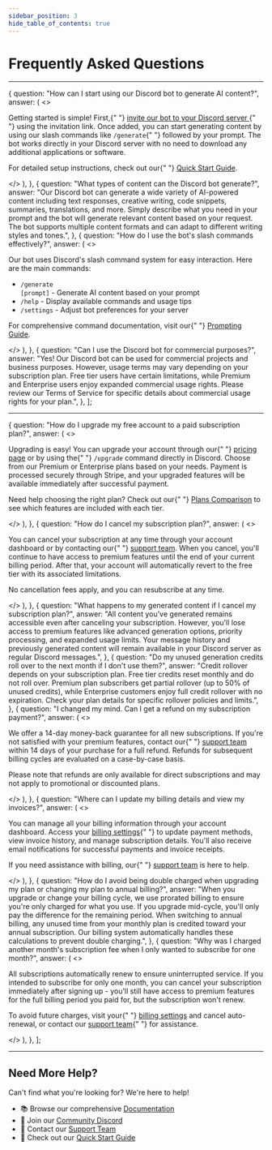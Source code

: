 ```yaml
---
sidebar_position: 3
hide_table_of_contents: true
---
```



# Frequently Asked Questions

---

  {
    question: "How can I start using our Discord bot to generate AI content?",
    answer: (
      <>
        <p>
          Getting started is simple! First,{" "}
          <a href="https://discord.com/oauth2/authorize?client_id=YOUR_BOT_ID&permissions=2048&scope=bot">
            invite our bot to your Discord server
          </a>{" "}
          using the invitation link. Once added, you can start generating
          content by using our slash commands like <code>/generate</code>{" "}
          followed by your prompt. The bot works directly in your Discord server
          with no need to download any additional applications or software.
        </p>
        <p>
          For detailed setup instructions, check out our{" "}
          <a href="/docs/quick-start-guide">Quick Start Guide</a>.
        </p>
      </>
    ),
  },
  {
    question: "What types of content can the Discord bot generate?",
    answer:
      "Our Discord bot can generate a wide variety of AI-powered content including text responses, creative writing, code snippets, summaries, translations, and more. Simply describe what you need in your prompt and the bot will generate relevant content based on your request. The bot supports multiple content formats and can adapt to different writing styles and tones.",
  },
  {
    question: "How do I use the bot's slash commands effectively?",
    answer: (
      <>
        <p>
          Our bot uses Discord's slash command system for easy interaction. Here
          are the main commands:
        </p>
        <ul>
          <li>
            <code>/generate [prompt]</code> - Generate AI content based on your
            prompt
          </li>
          <li>
            <code>/help</code> - Display available commands and usage tips
          </li>
          <li>
            <code>/settings</code> - Adjust bot preferences for your server
          </li>
        </ul>
        <p>
          For comprehensive command documentation, visit our{" "}
          <a href="/docs/prompting-guide">Prompting Guide</a>.
        </p>
      </>
    ),
  },
  {
    question: "Can I use the Discord bot for commercial purposes?",
    answer:
      "Yes! Our Discord bot can be used for commercial projects and business purposes. However, usage terms may vary depending on your subscription plan. Free tier users have certain limitations, while Premium and Enterprise users enjoy expanded commercial usage rights. Please review our Terms of Service for specific details about commercial usage rights for your plan.",
  },
];

<FAQStructuredData faqs={generalUsageFaqs} title="General Usage" />

---

  {
    question: "How do I upgrade my free account to a paid subscription plan?",
    answer: (
      <>
        <p>
          Upgrading is easy! You can upgrade your account through our{" "}
          <a href="/docs/plans">pricing page</a> or by using the{" "}
          <code>/upgrade</code> command directly in Discord. Choose from our
          Premium or Enterprise plans based on your needs. Payment is processed
          securely through Stripe, and your upgraded features will be available
          immediately after successful payment.
        </p>
        <p>
          Need help choosing the right plan? Check out our{" "}
          <a href="/docs/plans">Plans Comparison</a> to see which features are
          included with each tier.
        </p>
      </>
    ),
  },
  {
    question: "How do I cancel my subscription plan?",
    answer: (
      <>
        <p>
          You can cancel your subscription at any time through your account
          dashboard or by contacting our{" "}
          <a href="/docs/support">support team</a>. When you cancel, you'll
          continue to have access to premium features until the end of your
          current billing period. After that, your account will automatically
          revert to the free tier with its associated limitations.
        </p>
        <p>No cancellation fees apply, and you can resubscribe at any time.</p>
      </>
    ),
  },
  {
    question:
      "What happens to my generated content if I cancel my subscription plan?",
    answer:
      "All content you've generated remains accessible even after canceling your subscription. However, you'll lose access to premium features like advanced generation options, priority processing, and expanded usage limits. Your message history and previously generated content will remain available in your Discord server as regular Discord messages.",
  },
  {
    question:
      "Do my unused generation credits roll over to the next month if I don't use them?",
    answer:
      "Credit rollover depends on your subscription plan. Free tier credits reset monthly and do not roll over. Premium plan subscribers get partial rollover (up to 50% of unused credits), while Enterprise customers enjoy full credit rollover with no expiration. Check your plan details for specific rollover policies and limits.",
  },
  {
    question:
      "I changed my mind. Can I get a refund on my subscription payment?",
    answer: (
      <>
        <p>
          We offer a 14-day money-back guarantee for all new subscriptions. If
          you're not satisfied with your premium features, contact our{" "}
          <a href="/docs/support">support team</a> within 14 days of your
          purchase for a full refund. Refunds for subsequent billing cycles are
          evaluated on a case-by-case basis.
        </p>
        <p>
          Please note that refunds are only available for direct subscriptions
          and may not apply to promotional or discounted plans.
        </p>
      </>
    ),
  },
  {
    question: "Where can I update my billing details and view my invoices?",
    answer: (
      <>
        <p>
          You can manage all your billing information through your account
          dashboard. Access your <a href="/account/billing">billing settings</a>{" "}
          to update payment methods, view invoice history, and manage
          subscription details. You'll also receive email notifications for
          successful payments and invoice receipts.
        </p>
        <p>
          If you need assistance with billing, our{" "}
          <a href="/docs/support">support team</a> is here to help.
        </p>
      </>
    ),
  },
  {
    question:
      "How do I avoid being double charged when upgrading my plan or changing my plan to annual billing?",
    answer:
      "When you upgrade or change your billing cycle, we use prorated billing to ensure you're only charged for what you use. If you upgrade mid-cycle, you'll only pay the difference for the remaining period. When switching to annual billing, any unused time from your monthly plan is credited toward your annual subscription. Our billing system automatically handles these calculations to prevent double charging.",
  },
  {
    question:
      "Why was I charged another month's subscription fee when I only wanted to subscribe for one month?",
    answer: (
      <>
        <p>
          All subscriptions automatically renew to ensure uninterrupted service.
          If you intended to subscribe for only one month, you can cancel your
          subscription immediately after signing up - you'll still have access
          to premium features for the full billing period you paid for, but the
          subscription won't renew.
        </p>
        <p>
          To avoid future charges, visit your{" "}
          <a href="/account/billing">billing settings</a> and cancel
          auto-renewal, or contact our <a href="/docs/support">support team</a>{" "}
          for assistance.
        </p>
      </>
    ),
  },
];

<FAQStructuredData faqs={billingFaqs} title="Billing" />

---

## Need More Help?

Can't find what you're looking for? We're here to help!

- 📚 Browse our comprehensive [Documentation](/docs/welcome)
- 💬 Join our [Community Discord](https://discord.gg/your-server)
- 📧 Contact our [Support Team](/docs/support)
- 🚀 Check out our [Quick Start Guide](/docs/quick-start-guide)

